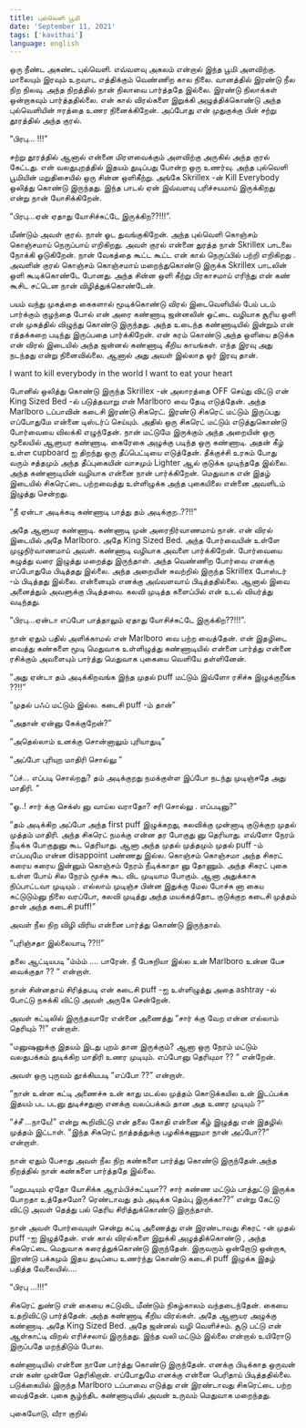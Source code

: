 ```yaml
---
title: புல்வெளி பூமி
date: 'September 11, 2021'
tags: ['kavithai']
language: english
---
```


ஒரு நீண்ட அகண்ட புல்வெளி. எவ்வளவு அகலம் என்றால் இந்த பூமி அளவிற்கு. மாலையும் இரவும் உறவாட எத்திக்கும் வெண்ணிற கால நிலை. வானத்தில் இரண்டு நீல நிற நிலவு. அந்த நிறத்தில் நான் நிலாவை பார்த்ததே இல்லை. இரண்டு நிலாக்கள் ஒன்றாகவும் பார்த்ததில்லை. என் கால் விரல்களை இறுக்கி அழுத்திக்கொண்டு அந்த புல்வெளியின் ஈரத்தை உணர நினைக்கிறேன். அப்போது என் முதுகுக்கு பின் சற்று தூரத்தில் அந்த குரல்.

“பிரபு… !!!”

சற்று தூரத்தில் ஆனால் என்னை மிரளவைக்கும் அளவிற்கு அருகில் அந்த குரல் கேட்டது. என் வலதுபுறத்தில் இதயம் துடிப்பது போன்ற ஒரு உணர்வு. அந்த புல்வெளி பூமியின் மறுதிசையில் ஒரு சின்ன ஒளிகீற்று. அங்கே Skrillex -ன் Kill Everybody ஒலித்து கொண்டு இருந்தது. இந்த பாடல் ஏன் இவ்வளவு பரிச்சயமாய் இருக்கிறது என்று நான் யோசிக்கிறேன்.

“பிரபு…ஏன் ஏதாது யோசிச்சுட்டே இருக்கிற??!!!”.

மீண்டும் அவள் குரல். நான் ஓட துவங்குகிறேன். அந்த புல்வெளி கொஞ்சம் கொஞ்சமாய் நெருப்பாய் எறிகிறது. அவள் குரல் என்னை துரத்த நான் Skrillex பாடலை நோக்கி ஓடுகிறேன். நான் வேகத்தை கூட்ட கூட்ட என் கால் நெருப்பில் பற்றி எறிகிறது . அவளின் குரல் கொஞ்சம் கொஞ்சமாய் மறைந்துகொண்டு இருக்க Skrillex பாடலின் ஒளி கூடிக்கொண்டே போனது. அந்த சின்ன ஒளி கீற்று பிரகாசமாய் எரிந்து என் கண் கூசிட சட்டென நான் விழித்துக்கொண்டேன்.

பயம் வந்து முகத்தை கைகளால் மூடிக்கொண்டு விரல் இடைவெளியில் பேய் படம் பார்க்கும் குழந்தை போல் என் அரை கண்ணாடி ஜன்னலின் ஓட்டை வழியாக சூரிய ஒளி என் முகத்தில் விழுந்து கொண்டு இருந்தது. அந்த உடைந்த கண்ணாடியில் இன்றும் என் ரத்தக்கறை படிந்து இருப்பதை பார்க்கிறேன். என் கரம் கொண்டு அந்த ஒளியை தடுக்க என் விரல் இடையில் அந்த ஜன்னல் கண்ணாடி கீறிய காயங்கள். எந்த இரவு அது நடந்தது என்று நினைவில்லை. ஆனால் அது அவள் இல்லாத ஓர் இரவு தான்.

I want to kill everybody in the world
I want to eat your heart

போனில் ஒலித்து கொண்டு இருந்த Skrillex -ன் அலாரத்தை OFF செய்து விட்டு என் King Sized Bed -ல் படுத்தவாறு என் Marlboro வை தேடி எடுத்தேன். அந்த Marlboro டப்பாவின் கடைசி இரண்டு சிகரெட். இரண்டு சிகரெட் மட்டும் இருப்பது எப்போதுமே என்னை டிஸ்டர்ப் செய்யும். அதில் ஒரு சிகரெட் மட்டும் எடுத்துகொண்டு போர்வையை விலக்கி எழுந்தேன். நான் மட்டுமே இருக்கும் அந்த அறையின் ஒரு மூலையில் ஆளுயர கண்ணாடி. கைரேகை அழுக்கு படிந்த ஒரு கண்ணாடி. அதன் கீழ் உள்ள cupboard ஐ திறந்து ஒரு தீப்பெட்டியை எடுத்தேன். தீக்குச்சி உரசும் போது வரும் சத்தமும் அந்த தீப்புகையின் வாசமும் Lighter ஆல் குடுக்க முடிந்ததே இல்லை. அந்த கண்ணாடியின் வழியாக என்னை நான் பார்க்கிறேன். மெதுவாக என் இதழ் இடையில் சிகரெட்டை பற்றவைத்து உள்ளிழுக்க அந்த புகையிலை என்னை அவளிடம் இழுத்து சென்றது.

“நீ ஏன்டா அடிக்கடி கண்ணாடி பாத்து தம் அடிக்குற..??!!”

அதே ஆளுயர கண்ணாடி. கண்ணாடி முன் அரைநிர்வாணமாய் நான். என் விரல் இடையில் அதே Marlboro.
அதே King Sized Bed. அந்த போர்வையின் உள்ளே முழுநிர்வாணமாய் அவள். கண்ணாடி வழியாக அவளை பார்க்கிறேன். போர்வையை கழுத்து வரை இழுத்து மறைத்து இருந்தாள். அந்த வெண்ணிற போர்வை எனக்கு எப்போதுமே பிடித்தது இல்லை. அந்த அறையின் சுவற்றில் இருந்த Skrillex போஸ்டர் -ம் பிடித்தது இல்லை. என்னையும் எனக்கு அவ்வளவாய் பிடித்ததில்லை. ஆனால் இவை அனைத்தும் அவளுக்கு பிடித்தவை. கலவி முடித்த களைப்பில் என் உடல் வியர்த்து வடிந்தது.

“பிரபு…ஏன்டா எப்போ பாத்தாலும் ஏதாது யோசிச்சுட்டே இருக்கிற??!!!”.

நான் ஏதும் பதில் அளிக்காமல் என் Marlboro வை பற்ற வைத்தேன். என் இதழிடை வைத்து கண்களை மூடி மெதுவாக உள்ளிழுத்து கண்ணாடியில் என்னை பார்த்து என்னை ரசிக்கும் அவளையும் பார்த்து மெதுவாக புகையை வெளியே தள்ளினேன்.

“அது ஏன்டா தம் அடிக்கிறவங்க இந்த முதல் puff மட்டும் இவ்ளோ ரசிச்சு இழுக்குறீங்க ??!!”

“முதல் பஃப் மட்டும் இல்ல. கடைசி puff -ம் தான்”

“அதான் ஏன்னு கேக்குறேன்?”

“அதெல்லாம் உனக்கு சொன்னாலும் புரியாதுடி”

“அப்போ புரியுற மாதிரி சொல்லு “

“ப்ச்… எப்படி சொல்றது? தம் அடிக்குறது நமக்குள்ள இப்போ நடந்து முடிஞ்சதே அது மாதிரி. “

“ஓ..! சார் க்கு செக்ஸ் னு வாய்ல வராதோ? சரி சொல்லு . எப்படினு?”

“தம் அடிக்கிற அப்போ அந்த first puff இழுக்கறது, கலவிக்கு முன்னாடி குடுக்குற முதல் முத்தம் மாதிரி. அந்த சிகரெட் நமக்கு என்ன தர போகுது னு தெரியாது. எவ்ளோ நேரம் நீடிக்க போகுதுனு கூட தெரியாது. ஆனா அந்த முதல் முத்தமும் முதல் puff -ம் எப்பவுமே என்ன disappoint பண்ணது இல்ல. கொஞ்சம் கொஞ்சமா அந்த சிகரட் கரைய கரைய இன்னும் கொஞ்சம் நேரம் நீடிக்காதா னு தோணும். அந்த சிகரட் புகை உள்ள போய் சில நேரம் மூச்சு கூட விட முடியாம போகும். ஆனா அதுக்காக நிப்பாட்டவா முடியும் . எல்லாம் முடிஞ்ச பின்ன இதுக்கு மேல போச்சு னா கைய சுட்டுடும்னு நிலை வரப்போ, கலவி முடித்து அந்த மயக்கத்தோட குடுக்குற கடைசி முத்தம் தான் அந்த கடைசி puff!”

அவள் நீல நிற விழி விரிய என்னை பார்த்து கொண்டு இருந்தால்.

“புரிஞ்சதா இல்லையாடி ??!!”

தலை ஆட்டியபடி “ம்ம்ம் …. பாரேன். நீ பேசுறியா இல்ல உன் Marlboro உன்ன பேச வைக்குதா ?? “ என்றாள்.

நான் சின்னதாய் சிரித்தபடி என் கடைசி puff -ஐ உள்ளிழுத்து அதை ashtray -ல் போட்டு நசுக்கி விட்டு அவள் அருகே சென்றேன்.

அவள் கட்டிலில் இருந்தவாரே என்னை அணைத்து “சார் க்கு வேற என்ன எல்லாம் தெரியும் ?!” என்றாள்.

“மனுஷனுக்கு இதயம் இடது புறம் தான இருக்கும்? ஆனா ஒரு நேரம் மட்டும் வலதுபக்கம் துடிக்கிற மாதிரி உணர முடியும். எப்போனு தெரியுமா ?? “ என்றேன்.

அவள் ஒரு புருவம் தூக்கியபடி “எப்போ ??” என்றாள்.

“நான் உன்ன கட்டி அணைச்சு உன் காது மடல்ல முத்தம் கொடுக்கயில உன் இடப்பக்க இதயம் பட படனு துடிச்சதுனா எனக்கு வலப்பக்கம் தான அத உணர முடியும் ?”

“ச்சீ …நாயே!” என்று கூறிவிட்டு என் தலை கோதி என்னை கீழ் இழுத்து என் இதழில் முத்தம் இட்டாள்.
“இந்த சிகரெட் நாத்தத்துக்கு பழகிக்கணுமா நான் அப்போ??” என்றாள்.

நான் ஏதும் பேசாது அவள் நீல நிற கண்களை பார்த்து கொண்டு இருந்தேன்.அந்த நிறத்தில் நான் கண்களை பார்த்ததே இல்லை.

“மறுபடியும் ஏதோ யோசிக்க ஆரம்பிச்சுட்டியா?? சார் கண்ண மட்டும் பாத்துட்டு இருக்க போறதா உத்தேசமோ? ரெண்டாவது தம் அடிக்க தெம்பு இருக்கா??” என்று கேட்டு விட்டு அவள் தெத்து பல் தெரிய சிரித்துக்கொண்டு இருந்தாள்.

நான் அவள் போர்வையுள் சென்று கட்டி அணைத்து என் இரண்டாவது சிகரட் -ன் முதல் puff -ஐ இழுத்தேன். என் கால் விரல்களை இறுக்கி அழுத்திக்கொண்டு , அந்த சிகரெட்டை மெதுவாக கரைத்துக்கொண்டு இருந்தேன். இருவரும் ஒன்றோடு ஒன்றாக, இரண்டு பக்கமும் இதய துடிப்பை உணர்ந்து கொண்டு கடைசி puff இழுக்க இதழ் பதித்த வேலையில்….

“பிரபு …!!!”

சிகரெட் துண்டு என் கையை சுட்டுவிட மீண்டும் நிகழ்காலம் வந்தடைந்தேன். கையை உதறிவிட்டு பார்த்தேன். அந்த கண்ணாடி கீறிய விரல்கள். அதே ஆளுயர அழுக்கு கண்ணாடி. அதே King Sized Bed. அதே ஜன்னல் வழி வெளிச்சம். சூடு பட்டு என் ஆள்காட்டி விறல் எரிச்சலாய் இருந்தது. இந்த வலி மட்டும் இல்லை என்றால் உயிரோடு இருப்பதே மறந்திடும் போல.

கண்ணாடியில் என்னை நானே பார்த்து கொண்டு இருந்தேன். எனக்கு பிடிக்காத ஒருவன் என் கண் முன்னே தெரிகிறான். எப்போதுமே எனக்கு என்னை பெரிதாய் பிடித்ததில்லை. படுக்கையில் இருந்த Marlboro டப்பாவை எடுத்து என் இரண்டாவது சிகரெட்டை பற்ற வைத்தேன். புகை சூழ்ந்திட கண்ணாடியில் அவன் உருவம் மெதுவாக மறைந்தது.

புகையோடு,
வீரா குறில்




